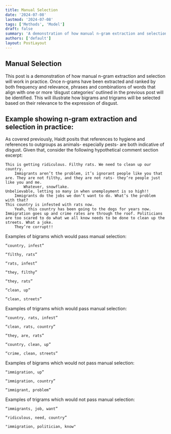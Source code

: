 ```yaml
---
title: Manual Selection
date: '2024-07-08'
lastmod: '2024-07-08'
tags: ['Methods', 'Model']
draft: false
summary: 'A demonstration of how manual n-gram extraction and selection will work in practice.'
authors: ['default']
layout: PostLayout
---
```


## Manual Selection

This post is a demonstration of how manual n-gram extraction and selection will work in practice. Once n-grams have been extracted and ranked by both frequency and relevance, phrases and combinations of words that align with one or more ‘disgust categories’ outlined in the previous post will be identified. This will illustrate how bigrams and trigrams will be selected based on their relevance to the expression of disgust.

## Example showing n-gram extraction and selection in practice:

As covered previously, Haidt posits that references to hygiene and references to outgroups as animals- especially pests- are both indicative of disgust. Given that, consider the following hypothetical comment section excerpt:

    This is getting ridiculous. Filthy rats. We need to clean up our country.
        Immigrants aren’t the problem, it’s ignorant people like you that are. They are not filthy, and they are not rats- they’re people just like you and me.
            Whatever, snowflake.
    Unbelievable, letting so many in when unemployment is so high!!
        Immigrants do the jobs we don’t want to do. What’s the problem with that?
    This country is infested with rats now.
        Yeah, this country has been going to the dogs for years now.
    Immigration goes up and crime rates are through the roof. Politicians are too scared to do what we all know needs to be done to clean up the streets. What a joke.
        They’re corrupt!!

Examples of bigrams which would pass manual selection:

    “country, infest”

    “filthy, rats”

    “rats, infest”

    “they, filthy”

    “they, rats”

    “clean, up”

    “clean, streets”

Examples of trigrams which would pass manual selection:

    “country, rats, infest”

    “clean, rats, country”

    “they, are, rats”

    “country, clean, up”

    “crime, clean, streets”

Examples of bigrams which would not pass manual selection:

    “immigration, up”

    “immigration, country”

    “immigrant, problem”

Examples of trigrams which would not pass manual selection:

    “immigrants, job, want”

    “ridiculous, need, country”

    "immigration, politician, know"